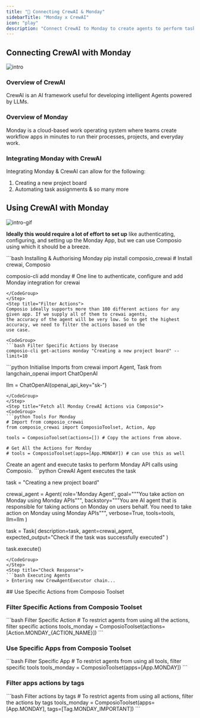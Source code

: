 ```yaml
---
title: "🚀 Connecting CrewAI & Monday"
sidebarTitle: "Monday x CrewAI"
icon: "play"
description: "Connect CrewAI to Monday to create agents to perform tasks using natural language"
---
```


## Connecting CrewAI with Monday
![intro](/media/intro.jpg)

### Overview of CrewAI

CrewAI is an AI framework useful for developing intelligent Agents powered by LLMs.

### Overview of Monday

Monday is a cloud-based work operating system where teams create workflow apps in minutes to run their processes, projects, and everyday work.

### Integrating Monday with CrewAI

Integrating Monday & CrewAI can allow for the following:

1. Creating a new project board
2. Automating task assignments
& so many more

## Using CrewAI with Monday
![intro-gif](/media/intro.gif)
<Steps>
<Step title="Setting Up the Environment">

**Ideally this would require a lot of effort to set up** like authenticating, configuring, and setting up the Monday App, but we can use Composio using which it should be a breeze.

<CodeGroup>
```bash Installing & Authorising Monday
pip install composio_crewai # Install crewai, Composio 

composio-cli add monday # One line to authenticate, configure and add Monday integration for crewai
```
</CodeGroup>
</Step>
<Step title="Filter Actions">
Composio ideally supports more than 100 different actions for any given app. If we supply all of them to crewai agents, 
the accuracy of the agent will be very low. So to get the highest accuracy, we need to filter the actions based on the 
use case.

<CodeGroup>
```bash Filter Specific Actions by Usecase
composio-cli get-actions monday "Creating a new project board" --limit=10
```
</CodeGroup>

</Step>
<Step title="Import Base Packages">

<CodeGroup>
```python Initialise Imports
from crewai import Agent, Task
from langchain_openai import ChatOpenAI

llm = ChatOpenAI(openai_api_key="sk-<OPENAI KEY>")
```
</CodeGroup>
</Step>
<Step title="Fetch all Monday CrewAI Actions via Composio">
<CodeGroup>
```python Tools For Monday
# Import from composio_crewai
from composio_crewai import ComposioToolset, Action, App

tools = ComposioToolset(actions=[]) # Copy the actions from above. 

# Get All the Actions for Monday
# tools = ComposioToolset(apps=[App.MONDAY]) # can use this as well
```
</CodeGroup>
</Step>
<Step title="Execute the Agent">
Create an agent and execute tasks to perform Monday API calls using Composio. 
<CodeGroup>
```python CrewAI Agent executes the task

task = "Creating a new project board"

crewai_agent = Agent(
    role='Monday Agent',
    goal="""You take action on Monday using Monday APIs""",
    backstory="""You are AI agent that is responsible for taking actions on Monday on users behalf. You need to take action on Monday using Monday APIs""",
    verbose=True,
    tools=tools,
    llm=llm
)

task = Task(
    description=task,
    agent=crewai_agent,
    expected_output="Check if the task was successfully executed"
)

task.execute()
```
</CodeGroup>
</Step>
<Step title="Check Response">
```bash Executing Agents
> Entering new CrewAgentExecutor chain...
```
</Step>
</Steps>
## Use Specific Actions from Composio Toolset

### Filter Specific Actions from Composio Toolset

<CodeGroup>
```bash Filter Specific Action
# To restrict agents from using all the actions, filter specific actions
tools_monday = ComposioToolset(actions=[Action.MONDAY_{ACTION_NAME}])
```
</CodeGroup>

### Use Specific Apps from Composio Toolset
<CodeGroup>
```bash Filter Specific App
# To restrict agents from using all tools, filter specific tools
tools_monday = ComposioToolset(apps=[App.MONDAY])
```
</CodeGroup>

### Filter apps actions by tags 
<CodeGroup>
```bash Filter actions by tags
# To restrict agents from using all actions, filter the actions by tags
tools_monday = ComposioToolset(apps=[App.MONDAY], tags=[Tag.MONDAY_IMPORTANT])
```
</CodeGroup>